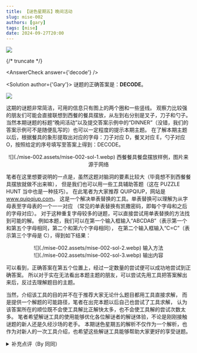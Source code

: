 ```yaml
---
title: 【谜色星期五】晚间活动
slug: mise-002
authors: [gary]
tags: [mise]
date: 2024-09-27T20:00
---
```


![](./mise-002.assets/mise-002.webp)

{/* truncate */}

<AnswerCheck answer={'decode'} />

<Solution author={'Gary'}>
谜题的正确答案是：**DECODE**。

![](./mise-002.assets/mise-002-sol.webp)

这期的谜题非常简洁，可用的信息只有图上的两个圈和一些竖线。
观察力比较强的朋友们可能会直接联想到西餐的餐具摆放，从左到右分别是叉子，刀子和勺子。
当然本期谜题的标题“晚间活动”以及提交答案示例中的“DINNER”（没错，我们的答案示例可不是随便乱写的）也可以一定程度的提示本期主题。
在了解本期主题以后，根据餐具的象形提取出对应的字母：刀子对应 D，餐叉对应 E，勺子对应 O，按照给定的序号填写至答案上得到：DECODE。

<center>
![](./mise-002.assets/mise-002-sol-1.webp)
<ImgCaption>西餐餐具餐盘摆放样例，图片来源于网络</ImgCaption>
</center>

笔者在这里想要说明的一点是，虽然这题对脑洞的要素比较大（毕竟想不到西餐餐具摆放就做不出来嘛），
但是我们也可以用一些工具辅助答题（这在 PUZZLE HUNT 当中也是一种技巧）。
在此笔者为大家推荐 QUIPQIUP，网站是 <a href="https://www.quipqiup.com">www.quipqiup.com</a>。
这是一个解决单表替换的工具。单表替换可以理解为从字母表至字母表的一个一一对应
（常见的单表替换有凯撒密码，即每个字母和之后的字母对应）。
对于这种重复字母较多的谜题，可以直接尝试用单表替换的方法找到可能的解。
例如本题，我们可以在第一个输入框输入“ABCDAB”（表示第一个和第五个字母相同，第二个和第六个字母相同），
在第二个输入框输入“C=C”（表示第三个字母是 C），得到如下结果：

<center>
![](./mise-002.assets/mise-002-sol-2.webp)
<ImgCaption>输入方法</ImgCaption>
</center>

<center>
![](./mise-002.assets/mise-002-sol-3.webp)
<ImgCaption>输出内容</ImgCaption>
</center>

可以看到，正确答案在第五个位置上，经过一定数量的尝试便可以成功地尝试到正确答案。
所以对于实在无法看出本题主题的朋友，可以尝试先用工具把答案解出来后，反过去理解题目的主题。

当然，介绍该工具的目的并不在于推荐大家无论什么题目都用工具直接求解，
而是提供一个解题的可能路径，笔者在出完本题以后自己也尝试了工具求解，
认为该答案所在的顺位既不会使工具解比正解快太多，也不会使工具解的尝试次数太多。
笔者希望解谜工具的使用能够优化各位解谜者的解谜体验，不论是刚刚接触谜题的新人还是久经沙场的老手。
本期谜色星期五的解析不仅作为一个解析，也作为对新人的一次工具介绍，也希望这些解谜工具能够帮助大家更好的享受谜题。
</Solution>

<details>
    <summary>补充点评（By 同同）</summary>

    正如上文所说，这一期谜题用简单的几个图形就表现了西餐餐具摆放的场景，并用不同的餐具头的形状来表示 E，D，O 三个字母。
    原题中数字 1 即为 E，2 即为 D，3 即为 O。数字的旋转和字母的旋转相对应，可以通过从正确的方向看向数字来得到字母的准确形状。

    然而，想要单从两个同心圆和几根竖线就看出端倪相当困难。
    比如我在内测的时候，在得到提示以前也是什么都没看出来。
    而另一方面，如果光明正大地提示“吃饭”或者“餐厅”之类的词，被人一上来就想到了 trick，这道好题就又会变得相当简单无聊。
    为了避免大家毫无头绪，同时避免浪费这道题的设计，我最终采用了在答案示例里暗藏提示“dinner”的方法。
    标题“晚间活动”指的是晚饭。希望能通过这种暗示的方法，使得大家虽然没有受到明确的提示，
    但能在潜意识里把这道题和“dinner”联系起来。不知道这样的设计有没有实现这个目的。

    <center>
        ![](./mise-002.assets/mise-002-sol-4.webp)
        <ImgCaption>显然不可能所有人都意识到了这一点</ImgCaption>
    </center>

    另外，似乎有搞错了刀叉和勺子顺序的错误答案。在网上搜索西餐餐具摆放顺序时，“叉子 盘子 刀 勺子”的顺序应该是最多见的。
    另外，还有一处细节可以帮助纠正，那就是 D 的刀柄略微偏右，说明对应餐具的头应该不具有对称性，因此是最适合刀的位置。

    本次的正确答案也可以通过解谜工具暴力枚举得到，使得即使没看懂图片也有机会做出题目。
    事实上，从后台的提交记录来看，这样做的人并不在少数。
    暴力尝试从来都不可耻，是解谜中常用的策略技巧，可以用于跳过解谜中没有理解或过于繁琐的步骤。
    借此机会向各位尚不了解这些工具的同学们加以介绍，一定程度上也是设计此题的目的之一。
    另一个常用的工具是 <a href="https://nutrimatic.org/2024/">nutrimatic.org</a>，也许你会在今后常常用到它。
    不过，如果是有趣的题目，还是建议至少了解一下官方正解的方案，以免丧失解谜本身的乐趣。
</details>

